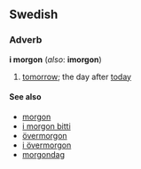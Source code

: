 ==Swedish==
===Adverb===
'''i morgon''' (''also'': '''imorgon''')

#[[tomorrow]]; the day after [[today]]

====See also====
*[[morgon]]
*[[i morgon bitti]]
*[[övermorgon]]
*[[i övermorgon]]
*[[morgondag]]